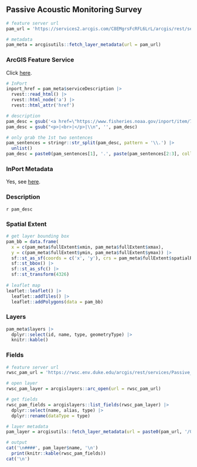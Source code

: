 ## Passive Acoustic Monitoring Survey

```r
# feature server url
pam_url = 'https://services2.arcgis.com/C8EMgrsFcRFL6LrL/arcgis/rest/services/Passive_Acoustic_Monitoring_Survey/FeatureServer'

# metadata
pam_meta = arcgisutils::fetch_layer_metadata(url = pam_url)
```

### ArcGIS Feature Service

Click [here](`r pam_url`).

```r
# InPort
inport_href = pam_meta$serviceDescription |>
  rvest::read_html() |>
  rvest::html_node('a') |>
  rvest::html_attr('href')

# description
pam_desc = gsub('<a href=\"https://www.fisheries.noaa.gov/inport/item/76232\">Passive Acoustic Monitoring InPort Metadata</a><br>', '', pam_meta$serviceDescription)
pam_desc = gsub("<p>|<br>|</p>|\\n", '', pam_desc)

# only grab the 1st two sentences
pam_sentences = stringr::str_split(pam_desc, pattern = '\\.') |>
  unlist()
pam_desc = paste0(pam_sentences[1], '.', paste(pam_sentences[2:3], collapse = '.'), '.')
```

### InPort Metadata

Yes, see [here](`r inport_href`).

### Description

`r pam_desc`

### Spatial Extent

```r
# get layer bounding box
pam_bb = data.frame(
  x = c(pam_meta$fullExtent$xmin, pam_meta$fullExtent$xmax), 
  y = c(pam_meta$fullExtent$ymin, pam_meta$fullExtent$ymax)) |>
  sf::st_as_sf(coords = c('x', 'y'), crs = pam_meta$fullExtent$spatialReference$latestWkid) |>
  sf::st_bbox() |>
  sf::st_as_sfc() |>
  sf::st_transform(4326)
  
# leaflet map
leaflet::leaflet() |>
  leaflet::addTiles() |>
  leaflet::addPolygons(data = pam_bb)
```

### Layers

```r
pam_meta$layers |>
  dplyr::select(id, name, type, geometryType) |>
  knitr::kable()
```

### Fields

```r
# feature server url
rwsc_pam_url = 'https://rwsc.env.duke.edu/arcgis/rest/services/Passive_Acoustic_Monitoring/MapServer/1'

# open layer
rwsc_pam_layer = arcgislayers::arc_open(url = rwsc_pam_url)

# get fields
rwsc_pam_fields = arcgislayers::list_fields(rwsc_pam_layer) |>
  dplyr::select(name, alias, type) |>
  dplyr::rename(dataType = type)

# layer metadata
pam_layer = arcgisutils::fetch_layer_metadata(url = paste0(pam_url, '/0'), token = token)

# output
cat('\n####', pam_layer$name, '\n')
  print(knitr::kable(rwsc_pam_fields))
cat('\n')
```
